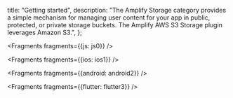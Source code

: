   title: "Getting started",
  description: "The Amplify Storage category provides a simple mechanism for managing user content for your app in public, protected, or private storage buckets. The Amplify AWS S3 Storage plugin leverages Amazon S3.",
};


<Fragments fragments={{js: js0}} />


<Fragments fragments={{ios: ios1}} />


<Fragments fragments={{android: android2}} />


<Fragments fragments={{flutter: flutter3}} />